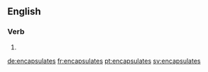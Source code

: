 ==English==

===Verb===
{{head|en}}

# {{en-third-person singular of|encapsulate}}

[[de:encapsulates]]
[[fr:encapsulates]]
[[pt:encapsulates]]
[[sv:encapsulates]]